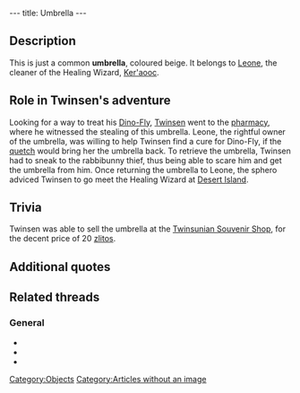 ---
title: Umbrella
---

{{Quote|
Quote=This umbrella belongs to a pharmacy customer.|
Character=Official description}}

==Description==
This is just a common '''umbrella''', coloured beige. It belongs to [[Leone]], the cleaner of the Healing Wizard, [[Ker'aooc]].

==Role in Twinsen's adventure==
Looking for a way to treat his [[Dino-Fly]], [[Twinsen]] went to the [[pharmacy]], where he witnessed the stealing of this umbrella. Leone, the rightful owner of the umbrella, was willing to help Twinsen find a cure for Dino-Fly, if the [[quetch]] would bring her the umbrella back. To retrieve the umbrella, Twinsen had to sneak to the rabbibunny thief, thus being able to scare him and get the umbrella from him. Once returning the umbrella to Leone, the sphero adviced Twinsen to go meet the Healing Wizard at [[Desert Island]].

==Trivia==
Twinsen was able to sell the umbrella at the [[Twinsunian Souvenir Shop]], for the decent price of 20 [[zlitos]].

==Additional quotes==
{{Quote|
Quote=Here's the deal. I will tell you how to treat your Dino-Fly, if you would bring back my umbrella. Use your smarts but remember that, in life, haste makes waste...|
Character=Leone}}
{{Quote|
Quote=The umbrella please.|
Character=Twinsen}}
{{Quote|
Quote=But that's my umb...Oh!!! excuse me...I thought it was mine. Boohooo, I'm so embarrassed...I keep making mistakes.|
Character=The umbrela thief}}
{{Quote|
Quote=You just found the customer's umbrella.|
Character=When Twinsen received the umbrella}}

==Related threads==
===General===
* {{thread|id=7656|title=An umbrella??}}
* {{thread|id=5906|title=Another strange quote}}
* {{thread|id=155|title=Twinsun - a happy jolly place? I THINK NOT}}

[[Category:Objects]]
[[Category:Articles without an image]]